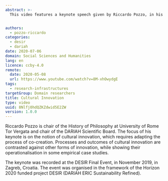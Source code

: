 ```yaml
---
abstract: >-
  This video features a keynote speech given by Riccardo Pozzo, in his capacity as Chair of the DARIAH Scientific Board, during the final event for the DESIR project, held in Zagreb in November 2019.  In it, he discusses co-creation and cultural innovation, and how research infrastructures play a key role in this.


authors:
  - pozzo-riccardo
categories:
  - desir
  - dariah
date: 2020-07-06
domain: Social Sciences and Humanities
lang: en
licence: ccby-4.0
remote:
  date: 2020-05-08
  url: https://www.youtube.com/watch?v=8M-xhOwydgE
tags:
  - research-infrastructures
targetGroup: Domain researchers
title: Cultural Innovation
type: video
uuid: 8Nlfj0hdQZKZdwid5E2ZW
version: 1.0.0
---
```


Riccardo Pozzo is chair of the History of Philosophy at University of Rome Tor Vergata and chair of the DARIAH Scientific Board. The focus of his keynote is on the notion of cultural innovation, which requires adapting the process of co-creation. Processes and outcomes of cultural innovation are contrasted against other forms of innovation, while showing their operationalisation in some empirical case studies.

The keynote was recorded at the DESIR Final Event, in November 2019, in Zagreb, Croatia. The event was organised in the framework of the Horizon 2020 funded project DESIR (DARIAH ERIC Sustainability Refined).

<VideoCard
  title="DH in Practice"
  subtitle="Cultural Innovation - Riccardo Pozzo at the DESIR Final Event 2019"
  id="8M-xhOwydgE"
  image="images/riccardo-pozzo-image-vidcard.png"
/>
